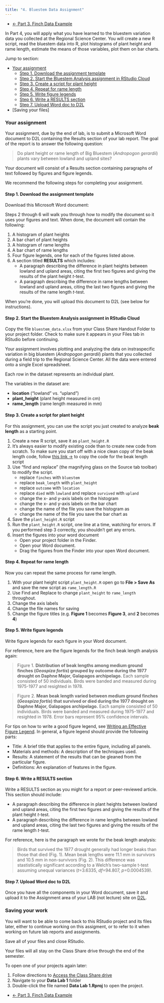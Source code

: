 ```yaml
---
title: "4. Bluestem Data Assignment"
---
```


<ul class="pager">
  <li class="previous"><a href="lab1_3_finch.html">&larr; Part 3. Finch Data Example</a></li>
</ul>

In Part 4, you will apply what you have learned to the bluestem variation data you collected at the Regional Science Center. You will create a new R script, read the bluestem data into R, plot histograms of plant height and rame length, estimate the means of those variables, plot them on bar charts.

Jump to section:

- [Your assignment]
    - [Step 1. Download the assignment template]
    - [Step 2. Start the Bluestem Analysis assignment in RStudio Cloud]
    - [Step 3. Create a script for plant height]
    - [Step 4. Repeat for rame length]
    - [Step 5. Write figure legends]
    - [Step 6. Write a RESULTS section]
    - [Step 7. Upload Word doc to D2L]
- [Saving your files]


### Your assignment

Your assignment, due by the end of lab, is to submit a Microsoft Word document to D2L containing the Results section of your lab report. The goal of the report is to answer the following question:

<blockquote class="text-success">Do plant height or rame length of Big Bluestem (<i>Andropogon gerardii</i>) plants vary between lowland and upland sites?</blockquote>

Your document will consist of a Results section containing paragraphs of text followed by figures and figure legends. 

We recommend the following steps for completing your assignment.

#### Step 1. Download the assignment template

Download this Microsoft Word document:

<a href="lab1_assignment_template.docx"><i class="fas fa-file-word fa-5x"></i></a>

Steps 2 through 6 will walk you through how to modify the document so it uses your figures and text. When done, the document will contain the following:

1. A histogram of plant heights
2. A bar chart of plant heights
3. A histogram of rame lengths
4. A bar chart of rame lengths
5. Four figure legends, one for each of the figures listed above.
6. A section titled **RESULTS** which includes:
    - A paragraph describing the difference in plant heights between lowland and upland areas, citing the first two figures and giving the results of the plant height *t*-test.
    - A paragraph describing the difference in rame lengths between lowland and upland areas, citing the last two figures and giving the results of the rame length *t*-test.

When you're done, you will upload this document to D2L (see below for instructions).

#### Step 2. Start the Bluestem Analysis assignment in RStudio Cloud

Copy the file `bluestem_data.xlsx` from your Class Share Handout Folder to your project folder. Check to make sure it appears in your Files tab in RStudio before continuing.

Your assignment involves plotting and analyzing the data on instraspecific variation in big bluestem (*Andropogon gerardii*) plants that you collected during a field trip to the Regional Science Center. All the data were entered onto a single Excel spreadsheet.

Each row in the dataset represents an individual plant.

The variables in the dataset are:

- **location** ("lowland" vs. "upland")
- **plant_height** (plant height measured in cm)
- **rame_length** (rame length measured in mm)

#### Step 3. Create a script for plant height


For this assignment, you can use the script you just created to analyze **beak length** as a starting point.

1. Create a new R script, save it as `plant_height.R`
2. It's always easier to modify existing code than to create new code from scratch. To make sure you start off with a nice clean copy of the beak length code, follow [this link  &rarr;](lab1_beak_length_script.html) to copy the code for the beak length script
3. Use "find and replace" (the magnifying glass on the Source tab toolbar) to modify the script.
    - replace `finches` with `bluestem`
    - replace `beak_length` with `plant_height`
    - replace `outcome` with `location`
    - replace `died` with `lowland` and replace `survived` with `upland`
    - change the x- and y-axis labels on the histogram
    - change the x- and y-axis labels on the bar chart
    - change the name of the file you save the histogram as
    - change the name of the file you save the bar chart as
4. Save the `plant_height.R` script
5. Run the `plant_height.R` script, one line at a time, watching for errors. If you performed step 3 correctly, you shouldn't get any errors.
6. Insert the figures into your word document
    - Open your project folder in the Finder. 
    - Open your Word document.
    - Drag the figures from the Finder into your open Word document.


#### Step 4. Repeat for rame length

Now you can repeat the same process for rame length.

1. With your plant height script `plant_height.R` open go to **File > Save As** and save the new script as `rame_length.R`
4. Use Find and Replace to change `plant_height` to `rame_length` throughout.
4. Change the axis labels
3. Change the file names for saving
4. Change the figure titles (e.g. **Figure 1** becomes **Figure 3**, and **2** becomes **4**)


#### Step 5. Write figure legends

Write figure legends for each figure in your Word document.

For reference, here are the figure legends for the finch beak length analysis again:

<blockquote class="text-info">Figure 1. <strong>Distribution of beak lengths among medium ground finches (<i>Geospiza fortis</i>) grouped by outcome during the 1977 drought on Daphne Major, Galapagos archipelago.</strong> Each sample consisted of 50 individuals. Birds were banded and measured during 1975-1977 and resighted in 1978.</blockquote>

<blockquote class="text-info">Figure 2. <strong>Mean beak length varied between medium ground finches (<i>Geospiza fortis</i>) that survived or died during the 1977 drought on Daphne Major, Galapagos archipelago.</strong> Each sample consisted of 50 individuals. Birds were banded and measured during 1975-1977 and resighted in 1978. Error bars represent 95% confidence intervals.</blockquote>

For tips on how to write a good figure legend, see [Writing an Effective Figure Legend](https://www.aje.com/en/arc/writing-effective-figure-legend/). In general, a figure legend should provide the following parts:

- Title: A brief title that applies to the entire figure, including all panels.
- Materials and methods: A description of the techniques used.
- Results: A statement of the results that can be gleaned from the particular figure.
- Definitions: An explanation of features in the figure.

#### Step 6. Write a RESULTS section

Write a RESULTS section as you might for a report or peer-reviewed article. This section should include:

- A paragraph describing the difference in plant heights between lowland and upland areas, citing the first two figures and giving the results of the plant height *t*-test.
- A paragraph describing the difference in rame lengths between lowland and upland areas, citing the last two figures and giving the results of the rame length *t*-test.

For reference, here is the paragraph we wrote for the beak length analysis:

<blockquote class="text-info">Birds that survived the 1977 drought generally had longer beaks than those that died (Fig. 1). Mean beak lengths were 11.1 mm in survivors and 10.5 mm in non-survivors (Fig. 2).  This difference was stastistically significant according to a Welch's two-sample t-test assuming unequal variances (*t*=3.6335, *df*=94.807, *p*=0.0004539).</blockquote>


#### Step 7. Upload Word doc to D2L

Once you have all the components in your Word document, save it and upload it to the Assignment area of your LAB (not lecture) site on [D2L](https://mnstate.learn.minnstate.edu/).


### Saving your work

You will want to be able to come back to this RStudio project and its files later, either to continue working on this assigment, or to refer to it when working on future lab reports and assignments.

Save all of your files and close RStudio.

Your files will all stay on the Class Share drive through the end of the semester.

To open one of your projects again later:

1. Follow directions to [Access the Class Share drive](lab1_1_rstudio.html#access-the-class-share-drive)
2. Navigate to your **Data Lab 1** folder
3. Double-click the file named **Data Lab 1.Rproj** to open the project.


<ul class="pager">
  <li class="previous"><a href="lab1_3_finch.html">&larr; Part 3. Finch Data Example</a></li>
</ul>